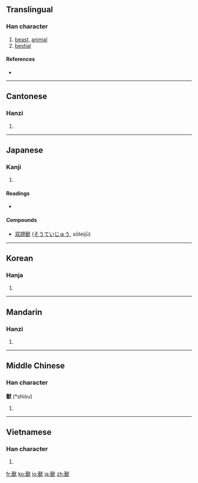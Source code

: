 {{also|獣|兽}}
==Translingual==

===Han character===
{{Han char|rn=94|rad=犬|as=15|sn=19|four=6363<sub>4</sub>|canj=口口戈大 (RRIK), X口口戈大 (XRRIK)}}

# [[beast]], [[animal]]
# [[bestial]]

====References====
* {{Han ref|kx=0721.030|dkj=20775|dj=1132.190|hdz=21375.050|uh=7378|ud=29560|bh=C37E|bd=50046}}

----

==Cantonese==

===Hanzi===
{{yue-hanzi|jyut=|y=sau3|sim=兽}}

# {{defn|Cantonese|sort=犬15}}

----

==Japanese==

===Kanji===
{{ja-kanji|grade=|rs=犬15}}

# {{defn|Japanese}}

====Readings====
* {{ja-readings|on=[[じゅう]] (jū)|kun=[[けもの]] (kemono)}}

====Compounds====
* [[双蹄獸]] ([[そうていじゅう]], sōteijū)

----

==Korean==

===Hanja===
{{ko-hanja|hangeul=수|eumhun=|rv=su|mr=su|y=swu}}

# {{defn|Korean|sort=犬15}}

----

==Mandarin==

===Hanzi===
{{cmn-hanzi|sim=兽|pin=[[shòu]] ([[shou4]]), [[tǎ]] ([[ta3]])|wg=shou<sup>4</sup>, t'a<sup>3</sup>}}

# {{defn|Mandarin|sort=犬15}}

----

==Middle Chinese==

===Han character===
'''獸''' (*shiòu)<!--asterisk indicates that this is a reconstructed pronunciation-->

# {{defn|Middle Chinese|sort=犬15}}

----

==Vietnamese==

===Han character===
{{vi-hantu|[[thú]]|rs=犬15}}

# {{defn|Vietnamese|sort=犬15}}

[[fr:獸]]
[[ko:獸]]
[[io:獸]]
[[ja:獸]]
[[zh:獸]]